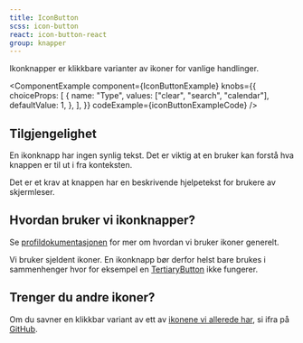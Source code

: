 ```yaml
---
title: IconButton
scss: icon-button
react: icon-button-react
group: knapper
---
```



<Ingress>Ikonknapper er klikkbare varianter av ikoner for vanlige handlinger.</Ingress>

<ComponentExample
    component={IconButtonExample}
    knobs={{
        choiceProps: [
            {
                name: "Type",
                values: ["clear", "search", "calendar"],
                defaultValue: 1,
            },
        ],
    }}
    codeExample={iconButtonExampleCode}
/>

## Tilgjengelighet

En ikonknapp har ingen synlig tekst. Det er viktig at en bruker kan forstå hva knappen er til ut i fra konteksten.

Det er et krav at knappen har en beskrivende hjelpetekst for brukere av skjermleser.

## Hvordan bruker vi ikonknapper?

Se [profildokumentasjonen](/profil/ikoner) for mer om hvordan vi bruker ikoner generelt.

Vi bruker sjeldent ikoner. En ikonknapp bør derfor helst bare brukes i sammenhenger hvor for eksempel en [TertiaryButton](/komponenter/buttons) ikke fungerer.

## Trenger du andre ikoner?

Om du savner en klikkbar variant av ett av [ikonene vi allerede har](/komponenter/icons), si ifra på [GitHub](https://github.com/fremtind/jokul/discussions).
